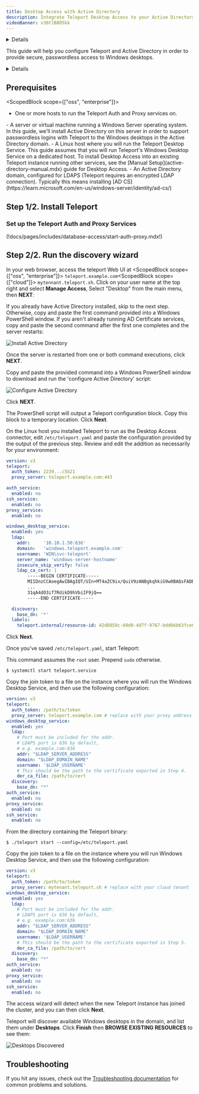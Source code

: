 ```yaml
---
title: Desktop Access with Active Directory
description: Integrate Teleport Desktop Access to your Active Directory Domain
videoBanner: v36tlB8D5kk
---
```


<Details
  title="Version warning"
  opened={true}
  scope={["oss", "enterprise"]}
  scopeOnly={true}
  min="10.2.6"
>

The features documented on this page are available in Teleport `10.2.6` and higher.

</Details>

This guide will help you configure Teleport and Active Directory in order to
provide secure, passwordless access to Windows desktops.

<Details title="Compare Desktop Access to other RDP clients">

Teleport Desktop Access is designed to be a secure access solution for Windows
environments. Teleport implements a minimal feature set of the RDP protocol with
security as a priority, and may not be as performant as standard RDP clients.
Consider Desktop Access to manage access to your most sensitive Windows
environments, not as a drop-in replacement for other tools to provide general
access to Windows desktops.

</Details>

## Prerequisites

<ScopedBlock scope={["oss", "enterprise"]}>
- One or more hosts to run the Teleport Auth and Proxy services on.
</ScopedBlock>
- A server or virtual machine running a Windows Server operating system.
  In this guide, we'll install Active Directory on this server in order
  to support passwordless logins with Teleport to the Windows desktops
  in the Active Directory domain.
- A Linux host where you will run the Teleport Desktop Service.
  <ScopedBlock scope={["oss", "enterprise"]}> This guide assumes that you will
  run Teleport's Windows Desktop Service on a dedicated host. To install Desktop
  Access into an existing Teleport instance running other services, see the
  [Manual Setup](active-directory-manual.mdx) guide for Desktop Access.</ScopedBlock>
- An Active Directory domain, configured for LDAPS (Teleport requires an
  encrypted LDAP connection). Typically this means installing
  [AD CS](https://learn.microsoft.com/en-us/windows-server/identity/ad-cs/)

## Step 1/2. Install Teleport

### Set up the Teleport Auth and Proxy Services

(!docs/pages/includes/database-access/start-auth-proxy.mdx!)

## Step 2/2. Run the discovery wizard

In your web browser, access the teleport Web UI at <ScopedBlock scope={["oss", "enterprise"]}>
`teleport.example.com`</ScopedBlock><ScopedBlock scope={["cloud"]}>
`mytennant.teleport.sh`</ScopedBlock>. Click on your user name at the top right
and select **Manage Access**, Select "Desktop" from the main menu, then **NEXT**:

If you already have Active Directory installed, skip to the next step. Otherwise,
copy and paste the first command provided into a Windows PowerShell window. If
you aren't already running AD Certificate services, copy and paste the second
command after the first one completes and the server restarts:

![Install Active Directory](../../img/desktop-access/install-active-directory.png)

Once the server is restarted from one or both command executions, click **NEXT**.

Copy and paste the provided command into a Windows PowerShell window to download
and run the 'configure Active Directory' script:

![Configure Active Directory](../../img/desktop-access/configure-active-directory.png)

Click **NEXT**.

The PowerShell script will output a Teleport configuration block. Copy this
block to a temporary location. Click **Next**.

On the Linux host you installed Teleport to run as the Desktop Access connector,
edit `/etc/teleport.yaml` and paste the configuration provided by the output of
the previous step. Review and edit the addition as necessarily for your environment:

```yaml
version: v3
teleport:
  auth_token: 2239...c5b21
  proxy_server: teleport.example.com:443

auth_service:
  enabled: no
ssh_service:
  enabled: no
proxy_service:
  enabled: no

windows_desktop_service:
  enabled: yes
  ldap:
    addr:     '10.10.1.50:636'
    domain:   'windows.teleport.example.com'
    username: 'WIN\svc-teleport'
    server_name: 'windows-server-hostname'
    insecure_skip_verify: false
    ldap_ca_cert: |
        -----BEGIN CERTIFICATE-----
        MIIDnzCCAoegAwIBAgIQT/UIn+MT4aZC9ix/QuiV9zANBgkqhkiG9w0BAQsFADBi
        ...
        31qA4dO3if7RdikD9hVbiIF9jQ==
        -----END CERTIFICATE-----

  discovery:
    base_dn: '*'
  labels:
    teleport.internal/resource-id: 42d8859c-60d0-4d7f-9767-bdd66b63fce6
```

Click **Next**.

Once you've saved `/etc/teleport.yaml`, start Teleport:

<Tabs>
<TabItem label="System Service">

This command assumes the `root` user. Prepend `sudo` otherwise.

```code
$ systemctl start teleport.service
```

Copy the join token to a file on the instance where you will run the Windows Desktop
Service, and then use the following configuration:

```yaml
version: v3
teleport:
  auth_token: /path/to/token
  proxy_server: teleport.example.com # replace with your proxy address
windows_desktop_service:
  enabled: yes
  ldap:
    # Port must be included for the addr.
    # LDAPS port is 636 by default,
    # e.g. example.com:636
    addr: "$LDAP_SERVER_ADDRESS"
    domain: "$LDAP_DOMAIN_NAME"
    username: '$LDAP_USERNAME'
    # This should be the path to the certificate exported in Step 4.
    der_ca_file: /path/to/cert
  discovery:
    base_dn: "*"
auth_service:
  enabled: no
proxy_service:
  enabled: no
ssh_service:
  enabled: no    
```

</TabItem>
<TabItem label="Standalone Binary">

From the directory containing the Teleport binary:

```code
$ ./teleport start --config=/etc/teleport.yaml
```

Copy the join token to a file on the instance where you will run Windows Desktop
Service, and then use the following configuration:

```yaml
version: v3
teleport:
  auth_token: /path/to/token
  proxy_server: mytenant.teleport.sh # replace with your cloud tenant
windows_desktop_service:
  enabled: yes
  ldap:
    # Port must be included for the addr.
    # LDAPS port is 636 by default,
    # e.g. example.com:636
    addr: "$LDAP_SERVER_ADDRESS"
    domain: "$LDAP_DOMAIN_NAME"
    username: '$LDAP_USERNAME'
    # This should be the path to the certificate exported in Step 5.
    der_ca_file: /path/to/cert
  discovery:
    base_dn: "*"
auth_service:
  enabled: no
proxy_service:
  enabled: no
ssh_service:
  enabled: no    
```

</TabItem>
</Tabs>

The access wizard will detect when the new Teleport instance has joined the
cluster, and you can then click **Next**.

Teleport will discover available Windows desktops in the domain, and list them
under **Desktops**. Click **Finish** then **BROWSE EXISTING RESOURCES** to see them:

![Desktops Discovered](../../img/desktop-access/auto-discovered-desktops.png)

## Troubleshooting

If you hit any issues, check out the
[Troubleshooting documentation](./troubleshooting.mdx) for common problems and
solutions.
